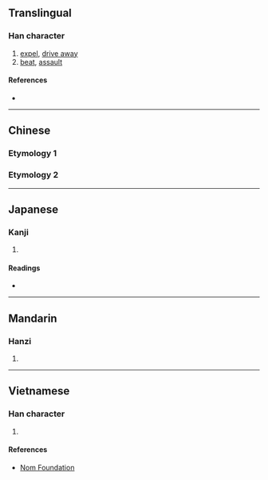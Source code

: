 {{character info/new}}
==Translingual==

===Han character===
{{Han char|rn=66|rad=攴|as=11|sn=15|four=71747|canj=SRYE|ids=⿰區攴}}

# [[expel]], [[drive away]]
# [[beat]], [[assault]]

====References====
* {{Han ref|kx=0475.060|dkj=13367|dj=0829.100|hdz=21472.120|uh=657A|ud=25978|bh=E5BE|bd=58814}}

----

==Chinese==

===Etymology 1===
{{zh-see|驅|v}}

===Etymology 2===
{{zh-see|毆|v}}

----

==Japanese==

===Kanji===
{{ja-kanji|grade=|rs=攴11}}

# {{defn|lang=ja|sort=攴11}}

====Readings====
* {{ja-readings|on=[[く]] (ku)|kun=[[かあける]] (kaakeru), [[かある]] (kaaru)}}

----

==Mandarin==

===Hanzi===
{{cmn-hanzi|pin=[[qū]] ([[qu1]])|wg=ch'ü<sup>1</sup>}}

# {{defn|lang=cmn|sort=攴11}}

----

==Vietnamese==

===Han character===
{{vi-readings|rs=攴11|hanviet=khu}}

# {{defn|lang=vi|sort=攴11}}

====References====
* [http://nomfoundation.org/common/nom_details.php?codepoint=657a Nom Foundation]